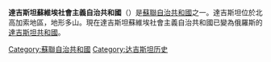 {{expand|time=2015-02-16T16:42:02+00:00}}
{{unreferenced|time=2015-02-16T16:42:02+00:00}}
{{Infobox former subdivision
|native_name = {{native name|ru|Дагестанская АССР|italics=no}}<br/>{{native name|av|Дагъистаналъул АССР|italics=no}}<br/>{{native name|kum|Дагъыстан АССР|italics=no}}<br/>{{native name|lez|Дагъустандин АССР|italics=no}}<br/>{{native name|lbe|Дагъусттаннал АССР|italics=no}}
|conventional_long_name = 达吉斯坦自治苏维埃社会主义共和国
|common_name = 达吉斯坦
|
|subdivision=[[自治共和国|自治共和国]]
|nation={{flag|Russian SFSR}}
|government_type = [[苏维埃社会主义自治共和国|苏联自治共和国]]
|
|year_start = 1921年
|year_end = 1991年
|
|image_flag = Flag of the Dagestan ASSR.svg
|image_coat = Emblem of the Dagestan ASSR (1978-1991).svg
|
|p1 = 达吉斯坦自治州
|flag_p1= Flag of Russian SFSR (1918-1937).svg
|s1 = 达吉斯坦共和国
|flag_s1 = Flag of the Dagestan ASSR.svg
|
|capital = [[马哈奇卡拉|马哈奇卡拉]]
}}
'''達吉斯坦蘇維埃社會主義自治共和國'''（{{lang-ru|Дагестанская Автономная Советская Социалистическая Республика}}）是[[苏维埃社会主义自治共和国|蘇聯自治共和國]]之一。達吉斯坦位於北高加索地區，地形多山。現在達吉斯坦蘇維埃社會主義自治共和國已變為俄羅斯的[[達吉斯坦共和國|達吉斯坦共和國]]。
{{蘇聯自治共和國}}
[[Category:蘇聯自治共和國|Category:蘇聯自治共和國]]
[[Category:达吉斯坦历史|Category:达吉斯坦历史]]